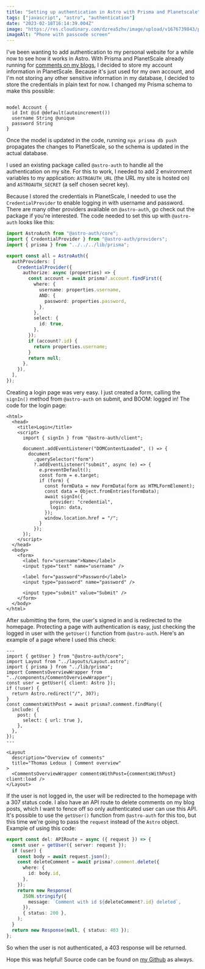 ```yaml
---
title: "Setting up authentication in Astro with Prisma and Planetscale"
tags: ["javascript", "astro", "authentication"]
date: "2023-02-18T16:14:39.004Z"
image: "https://res.cloudinary.com/dzrea5zhv/image/upload/v1676739843/photo-1504203700686-f21e703e5f1c_b1vx0u.jpg"
imageAlt: "Phone with passcode screen"
---
```


I've been wanting to add authentication to my personal website for a while now to see how it works in Astro.
With Prisma and PlanetScale already running for [comments on my blogs](https://www.thomasledoux.be/blog/adding-comments-prisma-planetscale-astro-vercel-edge), I decided to store my account information in PlanetScale.
Because it's just used for my own account, and I'm not storing any other sensitive information in my database, I decided to store the credentials in plain text for now.
I changed my Prisma schema to make this possible:

```prisma title="src/schema.prisma"

model Account {
  id Int @id @default(autoincrement())
  username String @unique
  password String
}
```

Once the model is updated in the code, running `npx prisma db push` propagates the changes to PlanetScale, so the schema is updated in the actual database.

I used an existing package called `@astro-auth` to handle all the authentication on my site.
For this to work, I needed to add 2 environment variables to my application: `ASTROAUTH_URL` (the URL my site is hosted on) and `ASTROAUTH_SECRET` (a self chosen secret key).

Because I stored the credentials in PlanetScale, I needed to use the `CredentialProvider` to enable logging in with username and password.
There are many other providers available on `@astro-auth`, go check out the package if you're interested.
The code needed to set this up with `@astro-auth` looks like this:

```typescript title="src/pages/api/auth/[...astroauth].ts"
import AstroAuth from "@astro-auth/core";
import { CredentialProvider } from "@astro-auth/providers";
import { prisma } from "../../../lib/prisma";

export const all = AstroAuth({
  authProviders: [
    CredentialProvider({
      authorize: async (properties) => {
        const account = await prisma?.account.findFirst({
          where: {
            username: properties.username,
            AND: {
              password: properties.password,
            },
          },
          select: {
            id: true,
          },
        });
        if (account?.id) {
          return properties.username;
        }
        return null;
      },
    }),
  ],
});
```

Creating a login page was very easy.
I just created a form, calling the `signIn()` method from `@astro-auth` on submit, and BOOM: logged in!
The code for the login page:

```astro title="src/pages/login.astro"
<html>
  <head>
    <title>Login</title>
    <script>
      import { signIn } from "@astro-auth/client";

      document.addEventListener("DOMContentLoaded", () => {
        document
          .querySelector("form")
          ?.addEventListener("submit", async (e) => {
            e.preventDefault();
            const form = e.target;
            if (form) {
              const formData = new FormData(form as HTMLFormElement);
              const data = Object.fromEntries(formData);
              await signIn({
                provider: "credential",
                login: data,
              });
              window.location.href = "/";
            }
          });
      });
    </script>
  </head>
  <body>
    <form>
      <label for="username">Name</label>
      <input type="text" name="username" />

      <label for="password">Password</label>
      <input type="password" name="password" />

      <input type="submit" value="Submit" />
    </form>
  </body>
</html>
```

After submitting the form, the user's signed in and is redirected to the homepage.
Protecting a page with authentication is easy, just checking the logged in user with the `getUser()` function from `@astro-auth`.
Here's an example of a page where I used this check:

```astro title="src/pages/comment-overview.astro"
---
import { getUser } from "@astro-auth/core";
import Layout from "../layouts/Layout.astro";
import { prisma } from "../lib/prisma";
import CommentsOverviewWrapper from "../components/CommentOverviewWrapper";
const user = getUser({ client: Astro });
if (!user) {
  return Astro.redirect("/", 307);
}
const commentsWithPost = await prisma?.comment.findMany({
  include: {
    post: {
      select: { url: true },
    },
  },
});
---

<Layout
  description="Overview of comments"
  title="Thomas Ledoux | Comment overview"
>
  <CommentsOverviewWrapper commentsWithPost={commentsWithPost} client:load />
</Layout>
```

If the user is not logged in, the user will be redirected to the homepage with a 307 status code.
I also have an API route to delete comments on my blog posts, which I want to fence off so only authenticated user can use this API.
It's possible to use the `getUser()` function from `@astro-auth` for this too, but this time we're going to pass the `request` instead of the `Astro` object.
Example of using this code:

```typescript title="src/pages/api/comments.ts"
export const del: APIRoute = async ({ request }) => {
  const user = getUser({ server: request });
  if (user) {
    const body = await request.json();
    const deleteComment = await prisma?.comment.delete({
      where: {
        id: body.id,
      },
    });
    return new Response(
      JSON.stringify({
        message: `Comment with id ${deleteComment?.id} deleted`,
      }),
      { status: 200 },
    );
  }
  return new Response(null, { status: 403 });
};
```

So when the user is not authenticated, a 403 response will be returned.

Hope this was helpful!
Source code can be found on [my Github](https://github.com/thomasledoux1/website-thomas-astro/tree/feature/auth-netlify) as always.
